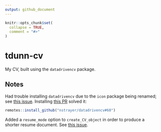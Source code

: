 ```yaml
---
output: github_document
---
```


<!-- README.md is generated from README.Rmd. Please edit that file -->

```r
knitr::opts_chunk$set(
  collapse = TRUE,
  comment = "#>"
)
```

# tdunn-cv

<!-- badges: start -->
<!-- badges: end -->

My CV, built using the `datadrivencv` package.

## Notes

Had trouble installing `datadrivencv` due to the `icon` package being renamed;
see [this issue](https://github.com/nstrayer/datadrivencv/issues/57).
Installing [this PR](https://github.com/nstrayer/datadrivencv/pull/60) solved it:

```r
remotes::install_github("nstrayer/datadrivencv#60")
```

Added a `resume_mode` option to `create_CV_object` in order to produce a shorter resume document.
See [this issue](https://github.com/nstrayer/datadrivencv/issues/30).


